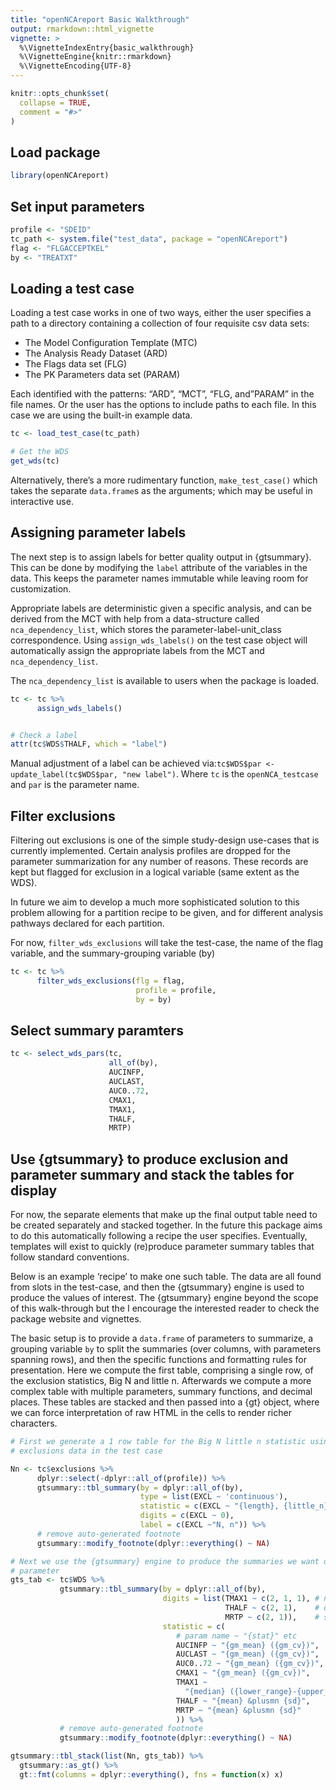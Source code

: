 ```yaml
---
title: "openNCAreport Basic Walkthrough"
output: rmarkdown::html_vignette
vignette: >
  %\VignetteIndexEntry{basic_walkthrough}
  %\VignetteEngine{knitr::rmarkdown}
  %\VignetteEncoding{UTF-8}
---
```


```r
knitr::opts_chunk$set(
  collapse = TRUE,
  comment = "#>"
)
```

## Load package

```r
library(openNCAreport)
```

## Set input parameters

```r
profile <- "SDEID"
tc_path <- system.file("test_data", package = "openNCAreport")
flag <- "FLGACCEPTKEL"
by <- "TREATXT"
```

## Loading a test case

Loading a test case works in one of two ways, either the user specifies a path to a
directory containing a collection of four requisite csv data sets: 

- The Model Configuration Template (MTC)
- The Analysis Ready Dataset (ARD) 
- The Flags data set (FLG) 
- The PK Parameters data set (PARAM) 

Each identified with the patterns:  "ARD", "MCT", "FLG, and "PARAM" in the
file names. Or the user has the options to include paths to each file. In this 
case we are using the built-in example data.

```r

tc <- load_test_case(tc_path)

# Get the WDS
get_wds(tc)
```

Alternatively, there's a more rudimentary function, `make_test_case()` which takes the separate `data.frame`s as the arguments; which may be useful in interactive use.


## Assigning parameter labels

The next step is to assign labels for better quality output in {gtsummary}. This can be done by modifying the `label` attribute of the variables in the data. This keeps the parameter names immutable while leaving room for customization.

Appropriate labels are deterministic given a specific analysis, and can be derived from the MCT with help from a data-structure called `nca_dependency_list`, which stores the parameter-label-unit_class correspondence. Using `assign_wds_labels()` on the test case object will automatically assign the appropriate labels from the MCT and `nca_dependency_list`.

The `nca_dependency_list` is available to users when the package is loaded.

```r
tc <- tc %>% 
      assign_wds_labels()


# Check a label
attr(tc$WDS$THALF, which = "label")
```

Manual adjustment of a label can be achieved via:`tc$WDS$par <- update_label(tc$WDS$par, "new label")`. Where `tc` is the `openNCA_testcase` and `par` is the parameter name.

## Filter exclusions

Filtering out exclusions is one of the simple study-design use-cases that is currently implemented. Certain analysis profiles are dropped for the parameter summarization for any number of reasons. These records are kept but flagged for exclusion in a logical variable (same extent as the WDS).

In future we aim to develop a much more sophisticated solution to this problem allowing for a partition recipe to be given, and for different analysis pathways declared for each partition.

For now, `filter_wds_exclusions` will take the test-case, the name of the flag variable, and the summary-grouping variable (by)


```r
tc <- tc %>%
      filter_wds_exclusions(flg = flag,
                            profile = profile,
                            by = by)
```

## Select summary paramters

```r
tc <- select_wds_pars(tc,
                      all_of(by),
                      AUCINFP,
                      AUCLAST,
                      AUC0..72,
                      CMAX1,
                      TMAX1,
                      THALF,
                      MRTP)
```

## Use {gtsummary} to produce exclusion and parameter summary and stack the tables for display

For now, the separate elements that make up the final output table need to be created separately and stacked together. In the future this package aims to do this automatically following a recipe the user specifies. Eventually, templates will exist to quickly (re)produce parameter summary tables that follow standard conventions.

Below is an example 'recipe' to make one such table. The data are all found from slots in the test-case, and then the {gtsummary} engine is used to produce the values of interest. The {gtsummary} engine beyond the scope of this walk-through but the I encourage the interested reader to check the package website and vignettes. 

The basic setup is to provide a `data.frame` of parameters to summarize, a grouping variable `by` to split the summaries (over columns, with parameters spanning rows), and then the specific functions and formatting rules for presentation. Here we compute the first table, comprising a single row, of the exclusion statistics, Big N and little n. Afterwards we compute a more complex table with multiple parameters, summary functions, and decimal places. These tables are stacked and then passed into a {gt} object, where we can force interpretation of raw HTML in the cells to render richer characters.

```r
# First we generate a 1 row table for the Big N little n statistic using the
# exclusions data in the test case

Nn <- tc$exclusions %>%
      dplyr::select(-dplyr::all_of(profile)) %>%
      gtsummary::tbl_summary(by = dplyr::all_of(by),
                             type = list(EXCL ~ 'continuous'),
                             statistic = c(EXCL ~ "{length}, {little_n}"),
                             digits = c(EXCL ~ 0),
                             label = c(EXCL ~"N, n")) %>%
      # remove auto-generated footnote
      gtsummary::modify_footnote(dplyr::everything() ~ NA)

# Next we use the {gtsummary} engine to produce the summaries we want on each
# parameter
gts_tab <- tc$WDS %>%
           gtsummary::tbl_summary(by = dplyr::all_of(by),
                                  digits = list(TMAX1 ~ c(2, 1, 1), # number of 
                                                THALF ~ c(2, 1),    # dig per 
                                                MRTP ~ c(2, 1)),    # stat 
                                  statistic = c(
                                     # param name ~ "{stat}" etc
                                     AUCINFP ~ "{gm_mean} ({gm_cv})",
                                     AUCLAST ~ "{gm_mean} ({gm_cv})",
                                     AUC0..72 ~ "{gm_mean} ({gm_cv})",
                                     CMAX1 ~ "{gm_mean} ({gm_cv})",
                                     TMAX1 ~
                                       "{median} ({lower_range}-{upper_range})",
                                     THALF ~ "{mean} &plusmn {sd}",
                                     MRTP ~ "{mean} &plusmn {sd}"
                                     )) %>%
           # remove auto-generated footnote
           gtsummary::modify_footnote(dplyr::everything() ~ NA)

gtsummary::tbl_stack(list(Nn, gts_tab)) %>%
  gtsummary::as_gt() %>%
  gt::fmt(columns = dplyr::everything(), fns = function(x) x)
```
